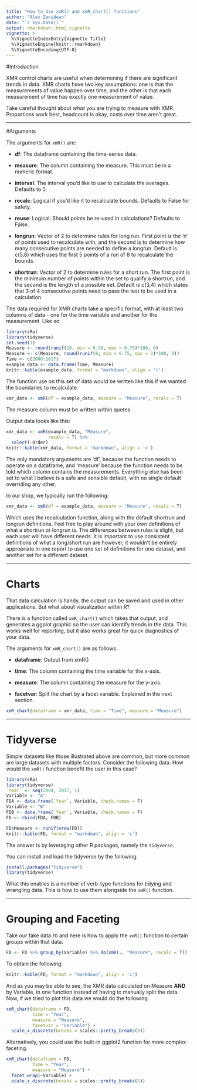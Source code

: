 ```yaml
---
title: "How to Use xmR() and xmR_chart() functions"
author: "Alex Zanidean"
date: "`r Sys.Date()`"
output: rmarkdown::html_vignette
vignette: >
  %\VignetteIndexEntry{Vignette Title}
  %\VignetteEngine{knitr::rmarkdown}
  %\VignetteEncoding{UTF-8}
---
```


#Introduction

XMR control charts are useful when determining if there are significant trends in data. XMR charts have two key assumptions: one is that the measurements of value happen over time, and the other is that each measurement of time has exactly one measurement of value. 


Take careful thought about *what* you are trying to measure with XMR. Proportions work best, headcount is okay, costs over time aren't great.

-------

#Arguments

The arguments for `xmR()` are: 

- **df**: The dataframe containing the time-series data.

- **measure**: The column containing the measure. This must be in a numeric format.

- **interval**: The interval you'd like to use to calculate the averages. Defaults to 5.

- **recalc**: Logical if you'd like it to recalculate bounds. Defaults to False for safety.

- **reuse**: Logical: Should points be re-used in calculations? Defaults to False.

- **longrun**: Vector of 2 to determine rules for long run. First point is the 'n' of points used to recalculate with, and the second is to determine how many consecutive points are needed to define a longrun. Default is c(5,8) which uses the first 5 points of a run of 8 to recalculate the bounds. 

- **shortrun**: Vector of 2 to determine rules for a short run. The first point is the minimum number of points within the set to qualify a shortrun, and the second is the length of a possible set. Default is c(3,4) which states that 3 of 4 consecutive points need to pass the test to be used in a calculation. 

The data required for XMR charts take a specific format, with at least two columns of data - one for the time variable and another for the measurement. Like so:

```r
library(sRa)
library(tidyverse)
set.seed(1)
Measure <- round(runif(10, min = 0.50, max = 0.75)*100, 0)
Measure <- c(Measure, round(runif(8, min = 0.75, max = 1)*100, 0))
Time <- c(2000:2017) 
example_data <- data.frame(Time, Measure)
knitr::kable(example_data, format = "markdown", align = 'c')
```

The function use on this set of data would be written like this if we wanted the boundaries to recalculate. 

```r
xmr_data <- xmR(df = example_data, measure = "Measure", recalc = T)
```

The measure column must be written within quotes. 

Output data looks like this:
```r
xmr_data <- xmR(example_data, "Measure", 
                recalc = T) %>% 
  select(-Order)
knitr::kable(xmr_data, format = "markdown", align = 'c')
```

The only mandatory arguments are 'df', because the function needs to operate on a dataframe, and 'measure' because the function needs to be told which column contains the measurements. Everything else has been set to what I believe is a safe and sensible default, with no single default overriding any other. 

In our shop, we typically run the following:

```r
xmr_data <- xmR(df = example_data, measure = "Measure", recalc = T)
```

Which uses the recalculation function, along with the default shortrun and longrun definitions. Feel free to play around with your own definitions of what a shortrun or longrun is. The differences between rules is slight, but each user will have different needs. It is important to use consistent definitions of what a long/short run are however, it wouldn't be entirely appropriate in one report to use one set of definitions for one dataset, and another set for a different dataset.


-------

# Charts

That data calculation is handy, the output can be saved and used in other applications. But what about visualization within R?

There is a function called `xmR_chart()` which takes that output, and generates a ggplot graphic so the user can identify trends in the data. This works well for reporting, but it also works great for quick diagnostics of your data.

The arguments for `xmR_chart()` are as follows. 

- **dataframe**: Output from xmR()

- **time**: The column containing the time variable for the x-axis.

- **measure**: The column containing the measure for the y-axis. 

- **facetvar**: Split the chart by a facet variable. Explained in the next section.


```r
xmR_chart(dataframe = xmr_data, time = "Time", measure = "Measure")
```

-------

# Tidyverse

Simple datasets like those illustrated above are common, but more common are large datasets with multiple factors. Consider the following data. How would the `xmR()` function benefit the user in this case? 

```r
library(sRa)
library(tidyverse)
`Year` <- seq(2004, 2017, 1)
Variable <- "A"
FDA <- data.frame(`Year`, Variable, check.names = F)
Variable <- "B"
FDB <- data.frame(`Year`, Variable, check.names = F)
FD <- rbind(FDA, FDB)

FD$Measure <- runif(nrow(FD))
knitr::kable(FD, format = "markdown", align = 'c')
```

The answer is by leveraging other R packages, namely the `tidyverse`. 

You can install and load the tidyverse by the following. 

```r
install.packages("tidyverse")
library(tidyverse)
```

What this enables is a number of verb-type functions for tidying and wrangling data. This is how to use them alongside the `xmR()` function. 


-------

# Grouping and Faceting

Take our fake data `FD` and here is how to apply the `xmR()` function to certain groups within that data. 

```r
FD <- FD %>% group_by(Variable) %>% do(xmR(., "Measure", recalc = T))
```

To obtain the following:

```r
knitr::kable(FD, format = "markdown", align = 'c')
```

And as you may be able to see, the XMR data calculated on Measure **AND** by Variable, in one function instead of having to manually split the data. Now, if we tried to plot this data we would do the following. 


```r
xmR_chart(dataframe = FD, 
          time = "Year", 
          measure = "Measure", 
          facetvar = "Variable") + 
  scale_x_discrete(breaks = scales::pretty_breaks(5))
```

Alternatively, you could use the built-in ggplot2 function for more complex faceting.

```r
xmR_chart(dataframe = FD, 
          time = "Year", 
          measure = "Measure") + 
  facet_wrap(~Variable) + 
  scale_x_discrete(breaks = scales::pretty_breaks(5))
```
